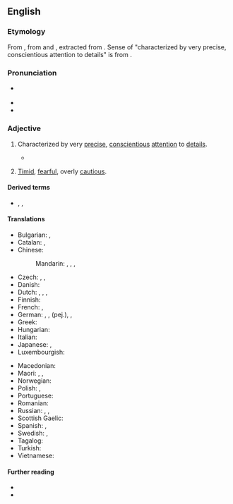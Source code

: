 ==English==

===Etymology===
From {{etyl|la|en}} {{m|la|meticulōsus||full of fear, timid, fearful, terrible, frightful}}, from {{m|la|metus||fear}} and {{m|la|-culōsus}}, extracted from {{m|la|perīculōsus||perilous}}. Sense of "characterized by very precise, conscientious attention to details" is from {{etyl|fr|en}} {{m|fr|méticuleux}}.

===Pronunciation===
* {{a|US}} {{IPA|en|/mɨˈtɪkjɨlɨs/|/mɨˈtɪkjuləs/}}
* {{audio|en|en-uk-meticulous.ogg|Audio (UK)}}
* {{rhymes|en|ɪkjələs}}

===Adjective===
{{en-adj}}

# Characterized by very [[precise]], [[conscientious]] [[attention]] to [[detail]]s.
#: {{syn|en|careful|precise|painstaking|rigorous|scrupulous|Thesaurus:meticulous}}
#: {{ant|en|sloppy|careless|slapdash}}
#* {{quote-book|en|year=1943|author={{w|Franklin D. Roosevelt}}|title=[[S:Roosevelt's Fireside Chat, 28 July 1943|Roosevelt's Fireside Chat, 28 July 1943]]
|passage=The '''meticulous''' care with which the operation in Sicily was planned has paid dividends. Our casualties in men, in ships and materiel have been low—in fact, far below our estimate.}}
# {{lb|en|archaic}} [[timid|Timid]], [[fearful]], overly [[cautious]].
#: {{syn|en|Thesaurus:cautious}}
#: {{ant|en|aggressive|carefree|Thesaurus:careless}}

====Derived terms====
* {{l|en|meticulosity}}, {{l|en|meticulously}}, {{l|en|meticulousness}}

====Translations====
{{trans-top|characterized by very precise, conscientious attention to details}}
* Bulgarian: {{t+|bg|щателен}}, {{t+|bg|педантичен}}
* Catalan: {{t+|ca|meticulós}}, {{t+|ca|minuciós}}
* Chinese:
*: Mandarin: {{t+|cmn|過細|sc=Hani}}, {{t+|cmn|过细|tr=guòxì|sc=Hani}}, {{t+|cmn|細緻|sc=Hani}}, {{t+|cmn|细致|tr=xìzhì|sc=Hani}}
* Czech: {{t+|cs|pečlivý}}, {{t|cs|puntíčkářský}}, {{t|cs|akurátní}}
* Danish: {{t|da|minutiøs}}
* Dutch: {{t+|nl|angstvallig}}, {{t+|nl|scrupuleus}}, {{t+|nl|meticuleus}}, {{t|nl|acribisch}}
* Finnish: {{t+|fi|huolellinen}}
* French: {{t+|fr|méticuleux}}, {{t+|fr|soigneux}}
* German: {{t+|de|akribisch}}, {{t|de|peinlich genau}}, {{t+|de|pedantisch}} (pej.), {{t+|de|minutiös}}, {{t+|de|minuziös}}
* Greek: {{t+|el|επιμελής}}
* Hungarian: {{t+|hu|aprólékos}}
* Italian: {{t+|it|meticoloso}}
* Japanese: {{t|ja|細部まで行き届いた|tr=さいぶまでいきとどいた, saibu made ikitodoita}}, {{t|ja|[[几帳面|几帳面な]]|tr=きちょうめんな, kichōmen na}}
* Luxembourgish: {{t+|lb|akribesch}}
{{trans-mid}}
* Macedonian: {{t|mk|акрибичен}}
* Maori: {{t|mi|mārehe}}, {{t|mi|uhupoho}}, {{t|mi|whakautiuti}}
* Norwegian: {{t|no|omhyggelig}}
* Polish: {{t+|pl|drobiazgowy}}, {{t+|pl|skrupulatny}}
* Portuguese: {{t+|pt|meticuloso}}
* Romanian: {{t+|ro|meticulos}}
* Russian: {{t+|ru|скрупулёзный}}, {{t+|ru|дото́шный}}, {{t+|ru|педанти́чный}}
* Scottish Gaelic: {{t|gd|pongail}}
* Spanish: {{t+|es|meticuloso}}, {{t+|es|minucioso}}
* Swedish: {{t+|sv|minutiös}}, {{t+|sv|omsorgsfull}}
* Tagalog: {{t|tl|malambis}}
* Turkish: {{t+|tr|titiz}}
* Vietnamese: {{t+|vi|tỉ mỉ}}
{{trans-bottom}}

====Further reading====
* {{R:Webster 1913}}
* {{R:Century 1911}}